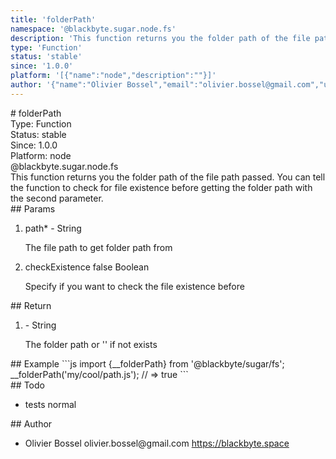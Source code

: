 ```yaml
---
title: 'folderPath'
namespace: '@blackbyte.sugar.node.fs'
description: 'This function returns you the folder path of the file path passed. You can tell the function to check for file existence before getting the folder path with the second parameter.'
type: 'Function'
status: 'stable'
since: '1.0.0'
platform: '[{"name":"node","description":""}]'
author: '{"name":"Olivier Bossel","email":"olivier.bossel@gmail.com","url":"https://blackbyte.space"}'
---
```


<div class="docmap-mdx">
  # folderPath
  <div class="_metas">
    <div class="_type">
      <span class="_type-label">Type:</span>
      <span class="_type-value">Function</span>
    </div>
    <div class="_status">
      <span class="_status-label">Status:</span>
      <span class="_status-value -stable">stable</span>
    </div>
    <div class="_since">
      <span class="_since-label">Since:</span>
      <span class="_since-value">1.0.0</span>
    </div>
    <div class="_platform">
      <span class="_platform-label">Platform:</span>
      <span class="_platform-value -node">node</span>
    </div>
  </div>
  <div class="_namespace">@blackbyte.sugar.node.fs</div>
  <div class="_description typo-lead typo-format">
    This function returns you the folder path of the file path passed. You can
    tell the function to check for file existence before getting the folder path
    with the second parameter.
  </div>
  <div class="_params">
    ## Params
    <ol class="_list">
      <li class="_item">
        <span class="_name">
          path<span class="_required">*</span>
        </span>
        <span class="_default">-</span> <span class="_type">String</span>
        <p class="_description">The file path to get folder path from</p>
      </li>
      <li class="_item">
        <span class="_name">checkExistence</span>
        <span class="_default">false</span> <span class="_type">Boolean</span>
        <p class="_description">
          Specify if you want to check the file existence before
        </p>
      </li>
    </ol>
  </div>
  <div class="_return">
    ## Return
    <ol class="_list">
      <li class="_item">
        <span class="_default">-</span>
        <span class="_type">String</span>
        <p class="_description">
          The folder path or &apos;&apos; if not exists
        </p>
      </li>
    </ol>
  </div>
  <div class="_examples">
    ## Example ```js import {__folderPath} from '@blackbyte/sugar/fs';
    __folderPath('my/cool/path.js'); // => true ```
  </div>
  <div class="_todo">
    ## Todo
    <ul class="_list">
      <li class="_item">
        <span class="_description">tests</span>
        <span class="_priority -normal">normal</span>
      </li>
    </ul>
  </div>
  <div class="_author">
    ## Author
    <ul class="_list">
      <li class="_item">
        <span class="_name">Olivier Bossel</span>
        <span class="_email">olivier.bossel@gmail.com</span>
        <a href="https://blackbyte.space" target="_blank" class="_url">
          https://blackbyte.space
        </a>
      </li>
    </ul>
  </div>
</div>
